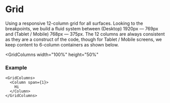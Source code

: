 
<Meta title="Design System/Atoms/Grid" />

# Grid

Using a responsive 12-column grid for all surfaces. Looking to the breakpoints, we build a fluid system between (Desktop) 1920px — 769px and (Tablet / Mobile) 768px — 375px. The 12 columns are always consistent as they are a construct of the code, though for Tablet / Mobile screens, we keep content to 6-column containers as shown below.

<GridColumns
  width="100%"
  height="50%"
>
  <Column span={1} bg="rgba(255, 0, 0, 0.1)" height="100%" />
  <Column span={1} bg="rgba(255, 0, 0, 0.1)" height="100%" />
  <Column span={1} bg="rgba(255, 0, 0, 0.1)" height="100%" />
  <Column span={1} bg="rgba(255, 0, 0, 0.1)" height="100%" />
  <Column span={1} bg="rgba(255, 0, 0, 0.1)" height="100%" />
  <Column span={1} bg="rgba(255, 0, 0, 0.1)" height="100%" />
  <Column span={1} bg="rgba(255, 0, 0, 0.1)" height="100%" />
  <Column span={1} bg="rgba(255, 0, 0, 0.1)" height="100%" />
  <Column span={1} bg="rgba(255, 0, 0, 0.1)" height="100%" />
  <Column span={1} bg="rgba(255, 0, 0, 0.1)" height="100%" />
  <Column span={1} bg="rgba(255, 0, 0, 0.1)" height="100%" />
  <Column span={1} bg="rgba(255, 0, 0, 0.1)" height="100%" />
</GridColumns>

<Spacer mt={4} />

### Example

```tsx
<GridColumns>
  <Column span={1}>
    Hi
  </Column>
</GridColumns>
```

